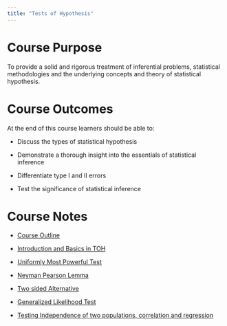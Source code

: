 ```yaml
---
title: "Tests of Hypothesis"
---
```


# Course Purpose

To provide a solid and rigorous treatment of inferential problems, statistical methodologies and the underlying concepts and theory of statistical hypothesis.

# Course Outcomes

At the end of this course learners should be able to:

-   Discuss the types of statistical hypothesis

-   Demonstrate a thorough insight into the essentials of statistical inference

-   Differentiate type I and II errors

-   Test the significance of statistical inference

# Course Notes

-   [Course Outline](/pdf/SPS-2349-TOH.pdf)

-   [Introduction and Basics in TOH](/pdf/Lesson-I.pdf)

-   [Uniformly Most Powerful Test](/pdf/Lesson-II.pdf)

-   [Neyman Pearson Lemma](/pdf/Neyman-Pearson-Lesson.pdf)

-   [Two sided Alternative](/pdf/Two-sided-alternative-Lesson.pdf)

-   [Generalized Likelihood Test](/pdf/Week%20Five%20Lecture.pdf)

-   [Testing Independence of two populations, correlation and regression](/pdf/Lecture-Six.pdf)
